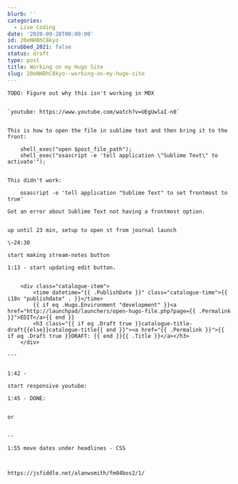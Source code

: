 ```yaml
---
blurb: ''
categories:
  - Live Coding
date: '2020-09-28T00:00:00'
id: 20eNHBhC8kyo
scrubbed_2021: false
status: draft
type: post
title: Working on my Hugo Site
slug: 20eNHBhC8kyo--working-on-my-hugo-site
---
```


```
TODO: Figure out why this isn't working in MDX


`youtube: https://www.youtube.com/watch?v=UEgUwlaI-n0`


This is how to open the file in sublime text and then bring it to the front:

    shell_exec("open $post_file_path");
    shell_exec("osascript -e 'tell application \"Sublime Text\" to activate'");


This didn't work:

	osascript -e 'tell application "Sublime Text" to set frontmost to true'

Got an error about Sublime Text not having a frontmost option. 
    

up until 23 min, setup to open st from journal launch

\~24:30

start making stream-notes button

1:13 - start updating edit button. 


    <div class="catalogue-item">
        <time datetime="{{ .PublishDate }}" class="catalogue-time">{{ i18n "publishdate" . }}</time>
        {{ if eq .Hugo.Environment "development" }}<a href="http://launchpad/launchers/open-hugo-file.php?page={{ .Permalink }}">EDIT</a>{{ end }}
        <h3 class="{{ if eq .Draft true }}catalogue-title-draft{{else}}catalogue-title{{ end }}"><a href="{{ .Permalink }}">{{ if eq .Draft true }}DRAFT: {{ end }}{{ .Title }}</a></h3>
    </div>

---


1:42 - 

start responsive youtube:

1:45 - DONE: 


or


--

1:55 move dates under headlines - CSS



https://jsfiddle.net/alanwsmith/fm04bos2/1/
```
